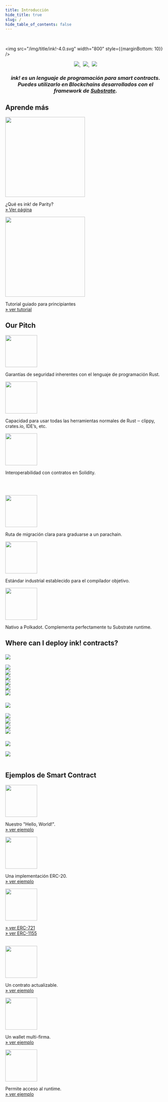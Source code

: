 ```yaml
---
title: Introducción
hide_title: true
slug: /
hide_table_of_contents: false
---
```


<br/>

<img src="/img/title/ink!-4.0.svg" width="800" style={{marginBottom: 10}} />

<center>
    <a href="https://github.com/paritytech/ink">
        <img style={{height: 25}} src="https://img.shields.io/github/v/release/paritytech/ink?label=ink!%20on%20GitHub&labelColor=white&color=blue&include_prereleases" />
    </a>
    &nbsp;
    <a href="https://substrate.stackexchange.com/questions/tagged/ink?tab=Votes">
        <img style={{height: 25}} src="https://img.shields.io/badge/click-white.svg?logo=StackExchange&label=ink!%20Support%20on%20StackExchange&labelColor=white&color=blue" />
    </a>
    &nbsp;
    <a href="https://twitter.com/ink_lang">
        <img style={{height: 25}} src="https://img.shields.io/twitter/follow/ink_lang?label=Follow" />
    </a>
</center>

<h3 style={{lineHeight: 1.4 + "em", marginTop: 0.5 + "em"}}>
<center>
    <em>ink! es un lenguaje de programación para smart contracts.<br/>
    Puedes utilizarlo en Blockchains desarrollados con el framework de <a href="https://github.com/paritytech/substrate">Substrate</a>.
    </em>
</center>
</h3>

## Aprende más

<div className="row">
    <div className="col text--center">
        <a href="https://www.parity.io/blog/what-is-paritys-ink">
            <img src="/img/what-is-ink.png" width="250" style={{borderRadius: 10, border: "1px solid slategrey"}} />
        </a>
        <p>
            ¿Qué es ink! de Parity?<br/>
            <a href="https://www.parity.io/blog/what-is-paritys-ink">
                » Ver página
            </a>
        </p>
    </div>
    <div className="col text--center">
        <a href="https://docs.substrate.io/tutorials/smart-contracts/">
            <img src="/img/tutorial.png" width="250" style={{borderRadius: 10, border: "1px solid slategrey"}} />
        </a>
        <p>
            Tutorial guiado para principiantes<br/>
            <a href="https://docs.substrate.io/tutorials/smart-contracts/">
                » ver tutorial
            </a>
        </p>
    </div>
</div>

## Our Pitch

<div className="row">
    <div className="col text--center">
        <img src="/img/icons/rust.svg" width="100" />
        <p>Garantías de seguridad inherentes con el lenguaje de programación Rust.</p>
    </div>
    <div className="col text--center">
        <img src="/img/icons/ecosystem.svg" width="100" />
        <p>Capacidad para usar todas las herramientas normales de Rust ‒ clippy, crates.io, IDE’s, etc.</p>
    </div>
    <div className="col text--center">
        <img src="/img/icons/interop.svg" width="100" />
        <p>Interoperabilidad con contratos en Solidity.</p>
    </div>
</div>

<br/>&nbsp;<br/>

<div className="row">
    <div className="col text--center">
        <img src="/img/icons/migration-path.svg" width="100" />
        <p>Ruta de migración clara para graduarse a un parachain.</p>
    </div>
    <div className="col text--center">
        <img src="/img/icons/wasm.svg" width="100" />
        <p>Estándar industrial establecido para el compilador objetivo.</p>
    </div>
    <div className="col text--center">
        <img src="/img/icons/polkadot.svg" width="100" />
        <p>Nativo a Polkadot. Complementa perfectamente tu Substrate runtime.</p>
    </div>
</div>

## Where can I deploy ink! contracts?

<div className="row">
    <div className="col text--left">
        <h3><img src= "/img/chains/production.svg" className="chainHeader" /></h3>
    </div>
</div>

<div className="row">
    <div className="col text--center">
        <a href="https://alephzero.org">
            <img src= "/img/chains/aleph-zero.svg" className="chain" />
        </a>
    </div>
    <div className="col text--center">
        <a href="https://astar.network">
            <img src= "/img/chains/astar.svg" className="chain" />
        </a>
    </div>
    <div className="col text--center">
        <a href="https://shiden.astar.network">
            <img src= "/img/chains/shiden.svg" className="chain" />
        </a>
    </div>
</div>

<div className="row">
    <div className="col text--center">
        <a href="http://phala.network">
            <img src= "/img/chains/phala.svg" className="chain" />
        </a>
    </div>
    <div className="col text--center">
        <a href="https://pendulumchain.org">
            <img src= "/img/chains/pendulum.svg" className="chain" />
        </a>
    </div>
    <div className="col text--center">
        <a href="https://pendulumchain.org/amplitude">
            <img src= "/img/chains/amplitude.svg" className="chain" />
        </a>
    </div>
</div>

<div className="row">
    <div className="col text--left">
        <h3><img src= "/img/chains/mainnet-soon.svg" className="chainHeader mainnetSoon" /></h3>
    </div>
</div>

<div className="row">
    <div className="col text--center">
        <a href="https://t3rn.io">
            <img src= "/img/chains/t3rn.svg" className="chain" />
        </a>
    </div>
    <div className="col text--center">
        <a href="https://enjin.io">
            <img src= "/img/chains/enjin.svg" className="chain" />
        </a>
    </div>
</div>

<div className="row">
    <div className="col text--center">
        <a href="https://www.peaq.network">
            <img src= "/img/chains/peaq.svg" className="chain" />
        </a>
    </div>
    <div className="col text--center">
        <a href="https://bit.country">
            <img src= "/img/chains/bitcountry.svg" className="chain" />
        </a>
    </div>
</div>

<div className="row">
    <div className="col text--left">
        <h3><img src= "/img/chains/on-testnet.svg" className="chainHeader" /></h3>
        <a href="/testnet">
            <img src= "/img/chains/testnet.svg" className="chain" />
        </a>
    </div>
    <div className="col">&nbsp;</div>
</div>

## Ejemplos de Smart Contract

<div className="row">
    <div className="col text--center">
        <a href="https://github.com/paritytech/ink-examples/tree/main/flipper"><img src="/img/icons/flipper.svg" width="100" /></a>
        <p>
            Nuestro "Hello, World!".<br/>
            <a href="https://github.com/paritytech/ink-examples/tree/main/flipper">
                » ver ejemplo
            </a>
        </p>
    </div>
    <div className="col text--center">
        <a href="https://github.com/paritytech/ink-examples/tree/main/erc20"><img src="/img/icons/erc20.svg" width="100" /></a>
        <p>
            Una implementación ERC-20.<br/>
            <a href="https://github.com/paritytech/ink-examples/tree/main/erc20">
                » ver ejemplo
            </a>
        </p>
    </div>
    <div className="col text--center">
        <a href="https://github.com/paritytech/ink-examples/tree/main/erc721"><img src="/img/icons/nft.svg" width="100" /></a>
        <p>
            <a href="https://github.com/paritytech/ink-examples/tree/main/erc721">
                » ver ERC-721
            </a>
            <br/>
            <a href="https://github.com/paritytech/ink-examples/tree/main/erc1155">
                » ver ERC-1155
            </a>
        </p>
    </div>
</div>

<br/>

<div className="row">
    <div className="col text--center">
        <a href="https://github.com/paritytech/ink-examples/tree/main/upgradeable-contracts"><img src="/img/icons/upgradable.svg" width="100" /></a>
        <p>
            Un contrato actualizable.<br/>
            <a href="https://github.com/paritytech/ink-examples/tree/main/upgradeable-contracts">
                » ver ejemplo
            </a>
        </p>
    </div>
    <div className="col text--center">
        <a href="https://github.com/paritytech/ink-examples/tree/main/multisig"><img src="/img/icons/multisig.svg" width="100" /></a>
        <p>
            Un wallet multi-firma.<br/>
            <a href="https://github.com/paritytech/ink-examples/tree/main/multisig">
                » ver ejemplo
            </a>
        </p>
    </div>
    <div className="col text--center">
        <a href="https://github.com/paritytech/ink-examples/tree/main/rand-extension"><img src="/img/icons/rand-extension.svg" width="100" /></a>
        <p>
            Permite acceso al runtime.<br/>
            <a href="https://github.com/paritytech/ink-examples/tree/main/rand-extension">
                » ver ejemplo
            </a>
        </p>
    </div>
</div>